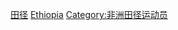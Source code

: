 {{Commonscat|Athletes from Ethiopia}}

[[Category:埃塞俄比亚运动员|田径]]
[[Category:各國田徑運動員|Ethiopia]]
[[Category:非洲田径运动员|Category:非洲田径运动员]]